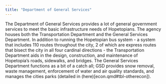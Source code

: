 ```yaml
---
title: "Department of General Services"
---
```


The Department of General Services provides a lot of general government services to meet the basic infrastructure needs of Hopetopians. The agency houses both the Transportation Department and the General Services Department. In addition to running the Hopetopian bus system - a system that includes 110 routes throughout the city, 2 of which are express routes that bisect the city in all four cardinal directions - the Transportation Department aids in the design, construction, and maintenance of Hopetopia's roads, sidewalks, and bridges. The General Services Department functions as a bit of a catch all; GSD provides snow removal, waste management, enforcement of water and air quality standards, and manages the cities parks (detailed in (here)[econ.qmd#tbl-otherecon]).
